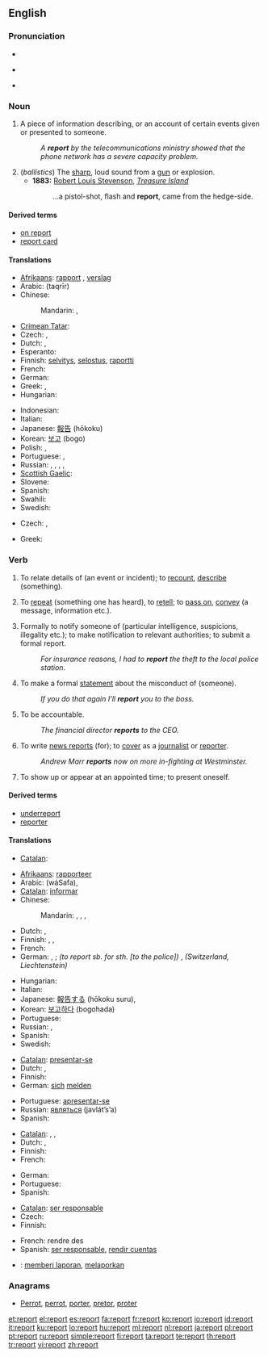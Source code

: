 ==English==
{{wikipedia}}

===Pronunciation===
* {{audio|en-us-report.ogg|Audio (US)}}
* {{IPA|/ɻiːˈpɔː(r)t/}}
*: {{rhymes|ɔː(r)t}}
* {{a|Tasmanian}} {{IPA|/ɻəˈpɔː/}}

===Noun===
{{en-noun}}

# A piece of information describing, or an account of certain events given or presented to someone.
#: ''A '''report''' by the telecommunications ministry showed that the phone network has a severe capacity problem.''
# (''ballistics'') The [[sharp]], loud sound from a [[gun]] or explosion.
#* '''1883:''' [[w:Robert Louis Stevenson|Robert Louis Stevenson]], ''[[w:Treasure Island|Treasure Island]]''
#*: ...a pistol-shot, flash and '''report''', came from the hedge-side.

====Derived terms====
* [[on report]]
* [[report card]]

====Translations====
{{trans-top|information describing events}}
* [[Afrikaans]]: [[rapport]] {{n}}, [[verslag]] {{n}}
* Arabic: {{Arab|[[تقرير]]}} (taqrīr)
* Chinese:
*: Mandarin: {{t-|cmn|報告|sc=Hani}},  {{t-|cmn|报告|tr=bàogào|sc=Hani}}
* [[Crimean Tatar]]: {{tø|crh|raport|xs=Crimean Tatar}}
* Czech: {{t+|cs|zpráva|f}}, {{t-|cs|hlášení|n}}
* Dutch: {{t+|nl|rapport|n}}, {{t+|nl|verslag|n}}
* Esperanto: {{t-|eo|raporto|xs=Esperanto}}
* Finnish: [[selvitys]], [[selostus]], [[raportti]]
* French: {{t+|fr|rapport|m}}
* German: {{t+|de|Bericht|m}}
* Greek: {{t+|el|αναφορά|f|tr=anaforá}},  {{t+|el|έκθεση|f|tr=ékθesi}}
* Hungarian: {{t+|hu|jelentés}}
{{trans-mid}}
* Indonesian: {{t+|id|laporan|xs=Indonesian}}
* Italian: {{t+|it|rapporto|m}}
* Japanese: [[報告]] (hōkoku)
* Korean: [[보고]] (bogo)
* Polish: {{t+|pl|raport|m}}, {{t|pl|sprawozdanie|n}}
* Portuguese: {{t+|pt|relatório|m}}, {{t+|pt|relato|m}}
* Russian: {{t+|ru|доклад|m|tr=doklád}},  {{t+|ru|отчёт|m|tr=otčót}},  {{t+|ru|сообщение|n|tr=soobščénije}},  {{t|ru|рапорт|m|tr=ráport}},  {{t|ru|сводка|f|tr=svódka}}
* [[Scottish Gaelic]]: {{t-|gd|iomradh|m|xs=Scottish Gaelic}}
* Slovene: {{t+|sl|poročilo|n}}
* Spanish: {{t-|es|informe|m}}
* Swahili: {{t+|sw|ripoti|xs=Swahili}}
* Swedish: {{t+|sv|rapport|c}}
{{trans-bottom}}

{{trans-top|(ballistics) the sharp, loud sound from a gun or explosion}}
* Czech: {{t-|cs|výbuch|m}}, {{t-|cs|výstřel|m}}
{{trans-mid}}
* Greek: {{t+|el|εκπυρσοκρότηση|f|tr=ekpirsokrótisi}}
{{trans-bottom}}

===Verb===
{{en-verb}}

# {{transitive|intransitive}} To relate details of (an event or incident); to [[recount]], [[describe]] (something).
# {{transitive}} To [[repeat]] (something one has heard), to [[retell]]; to [[pass on]], [[convey]] (a message, information etc.).
# {{transitive}} Formally to notify someone of (particular intelligence, suspicions, illegality etc.); to make notification to relevant authorities; to submit a formal report.
#:''For insurance reasons, I had to '''report''' the theft to the local police station.''
# {{transitive}} To make a formal [[statement]] about the misconduct of (someone).
#:''If you do that again I'll '''report''' you to the boss.''
# {{intransitive}} To be accountable.
#: ''The financial director '''reports''' to the CEO.''
# {{intransitive}} To write [[news report]]s (for); to [[cover]] as a [[journalist]] or [[reporter]].
#:''Andrew Marr '''reports''' now on more in-fighting at Westminster.''
# {{context|intransitive|chiefly|_|military}} To show up or appear at an appointed time; to present oneself.

====Derived terms====
* [[underreport]]
* [[reporter]]

====Translations====
{{trans-top|account}}
* [[Catalan]]: {{t+|ca|informe}}
{{trans-mid}}
{{trans-bottom}}

{{trans-top|to relate}}
* [[Afrikaans]]: [[rapporteer]]
* Arabic: {{Arab|[[وصف]]}} (wáSafa),  {{t|ar|أبلغ|tr='ablagha}}
* [[Catalan]]: [[informar]]
* Chinese:
*: Mandarin: {{t-|cmn|報告|sc=Hani}},  {{t-|cmn|报告|tr=bàogào|sc=Hani}},  {{t|cmn|彙報|sc=Hani}},  {{t|cmn|汇报|tr=huìbào|sc=Hani}}
* Dutch: {{t+|nl|berichten}}, {{t-|nl|rapporteren}}
* Finnish: {{t+|fi|selvittää}}, {{t-|fi|selostaa}}, {{t-|fi|raportoida}}
* French: {{t+|fr|rapporter}}
* German: {{t+|de|berichten}}, {{t+|de|melden}}; ''(to report sb. for sth. [to the police])'' {{t+|de|anzeigen}}, ''(Switzerland, Liechtenstein)'' {{t+|de|verzeigen}}
{{trans-mid}}
* Hungarian: {{t+|hu|jelent}}
* Italian: {{t+|it|riferire}}
* Japanese: [[報告]]する (hōkoku suru),  {{t|ja|報ずる|tr=hōzuru}}
* Korean: [[보고하다]] (bogohada)
* Portuguese: {{t+|pt|relatar}}
* Russian: {{qualifier|imperfective}} {{t+|ru|сообщать|tr=soobščát’}},  {{qualifier|perfective}} {{t+|ru|сообщить|tr=soobščít’}}
* Spanish: {{t-|es|informar}}
* Swedish: {{t-|sv|rapportera}}
{{trans-bottom}}

{{trans-top|appear or present oneself}}
* [[Catalan]]: [[presentar-se]]
* Dutch: {{t+|nl|afkomen}}, {{t+|nl|verschijnen}}
* Finnish: {{t+|fi|ilmoittautua}}
* German: [[sich]] [[melden]]
{{trans-mid}}
* Portuguese: [[apresentar-se]]
* Russian: [[являться]] (javlát’s’a)
* Spanish: {{t-|es|presentarse}}
{{trans-bottom}}

{{trans-top|to notify authorities of}}
* [[Catalan]]: {{t+|ca|notificar}}, {{t-|ca|fer saber}}, {{t+|ca|informar}}
* Dutch: {{t+|nl|bekendmaken}}, {{t+|nl|melden}}
* Finnish: {{t+|fi|ilmoittaa}}
* French: {{t|fr|signaler}}
{{trans-mid}}
* German: {{t+|de|melden}}
* Portuguese: {{t+|pt|notificar}}
* Spanish: {{t-|es|notificar}}
{{trans-bottom}}

{{trans-top|to be accountable}}
* [[Catalan]]: [[ser responsable]]
* Czech: {{t-|cs|zodpovídat se}}
* Finnish: {{t-|fi|raportoida}}
{{trans-mid}}
* French: rendre des {{t+|fr|comptes}}
* Spanish: [[ser responsable]], [[rendir cuentas]]
{{trans-bottom}}

{{checktrans-top}}
* {{ttbc|Indonesian}}: [[memberi laporan]], [[melaporkan]]
{{trans-bottom}}

===Anagrams===
* [[Perrot#English|Perrot]], [[perrot#English|perrot]], [[porter#English|porter]], [[pretor#English|pretor]], [[proter#English|proter]]

[[et:report]]
[[el:report]]
[[es:report]]
[[fa:report]]
[[fr:report]]
[[ko:report]]
[[io:report]]
[[id:report]]
[[it:report]]
[[ku:report]]
[[lo:report]]
[[hu:report]]
[[ml:report]]
[[nl:report]]
[[ja:report]]
[[pl:report]]
[[pt:report]]
[[ru:report]]
[[simple:report]]
[[fi:report]]
[[ta:report]]
[[te:report]]
[[th:report]]
[[tr:report]]
[[vi:report]]
[[zh:report]]